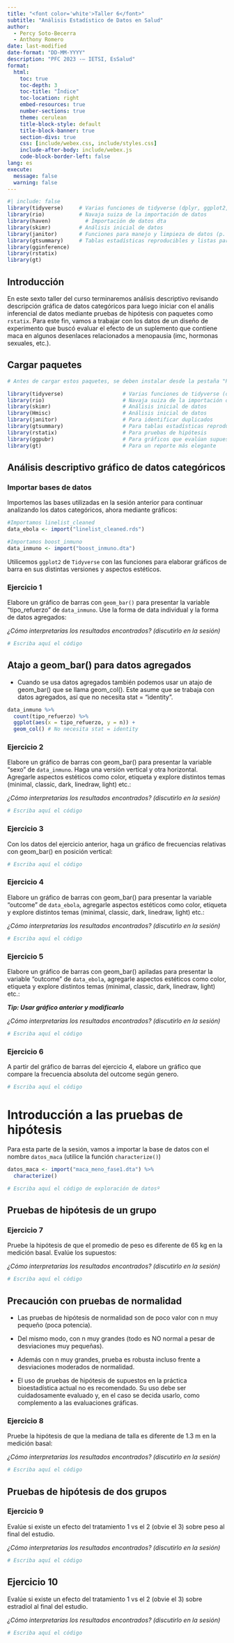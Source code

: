 ---
title: "<font color='white'>Taller 6</font>"
subtitle: "Análisis Estadístico de Datos en Salud"
author: 
  - Percy Soto-Becerra
  - Anthony Romero
date: last-modified
date-format: "DD-MM-YYYY"
description: "PFC 2023 -– IETSI, EsSalud"
format: 
  html:
    toc: true
    toc-depth: 3
    toc-title: "Índice"
    toc-location: right
    embed-resources: true
    number-sections: true
    theme: cerulean
    title-block-style: default
    title-block-banner: true
    section-divs: true
    css: [include/webex.css, include/styles.css]
    include-after-body: include/webex.js
    code-block-border-left: false
lang: es
execute: 
  message: false
  warning: false
---

```{r}
#| include: false
library(tidyverse)     # Varias funciones de tidyverse (dplyr, ggplot2, etc.)
library(rio)           # Navaja suiza de la importación de datos
library(haven)           # Importación de datos dta
library(skimr)         # Análisis inicial de datos
library(janitor)       # Funciones para manejo y limpieza de datos (p. ej, get_dupes)
library(gtsummary)     # Tablas estadísticas reproducibles y listas para su publicación   
library(gginference)
library(rstatix)
library(gt)
```

## Introducción

En este sexto taller del curso terminaremos análisis descriptivo revisando descripción gráfica de datos categóricos para luego iniciar con el anális inferencial de datos mediante pruebas de hipótesis con paquetes como `rstatix`. Para este fin, vamos a trabajar con los datos de un diseño de experimento que buscó evaluar el efecto de un suplemento que contiene maca en algunos desenlaces relacionados a menopausia (imc, hormonas sexuales, etc.).


## Cargar paquetes

```{r}
# Antes de cargar estos paquetes, se deben instalar desde la pestaña "Packages" en el panel de utilidades (inferior derecho).

library(tidyverse)                   # Varias funciones de tidyverse (dplyr, ggplot2, etc.)
library(rio)                         # Navaja suiza de la importación de datos
library(skimr)                       # Análisis inicial de datos
library(Hmisc)                       # Análisis inicial de datos
library(janitor)                     # Para identificar duplicados
library(gtsummary)                   # Para tablas estadísticas reproducibles
library(rstatix)                     # Para pruebas de hipótesis 
library(ggpubr)                      # Para gráficos que evalúan supuestos
library(gt)                          # Para un reporte más elegante
```

## Análisis descriptivo gráfico de datos categóricos

### Importar bases de datos

Importemos las bases utilizadas en la sesión anterior para continuar analizando los datos categóricos, ahora mediante gráficos:

```{r}
#Importamos linelist_cleaned
data_ebola <- import("linelist_cleaned.rds")

#Importamos boost_inmuno
data_inmuno <- import("boost_inmuno.dta")
```

Utilicemos `ggplot2` de `Tidyverse` con las funciones para elaborar gráficos de barra en sus distintas versiones y aspectos estéticos.

### Ejercicio 1 {.unnumbered}

Elabore un gráfico de barras con `geom_bar()` para presentar la variable "tipo_refuerzo" de `data_inmuno`. Use la forma de data individual y la forma de datos agregados:

_¿Cómo interpretarías los resultados encontrados? (discutirlo en la sesión)_


```{r}
# Escriba aquí el código
```

:::{.callout-note collapse=false appearance='default' icon=true}
## Atajo a geom_bar() para datos agregados
- Cuando se usa datos agregados también podemos usar un atajo de geom_bar() que se llama geom_col(). Este asume que se trabaja con datos agregados, así que no necesita stat = "identity".

```{r}
data_inmuno %>% 
  count(tipo_refuerzo) %>%
  ggplot(aes(x = tipo_refuerzo, y = n)) + 
  geom_col() # No necesita stat = identity
```

:::


### Ejercicio 2 {.unnumbered}

Elabore un gráfico de barras con geom_bar() para presentar la variable "sexo" de `data_inmuno`. Haga una versión vertical y otra horizontal. Agregarle aspectos estéticos como color, etiqueta y explore distintos temas (minimal, classic, dark, linedraw, light) etc.:

_¿Cómo interpretarías los resultados encontrados? (discutirlo en la sesión)_

```{r}
# Escriba aquí el código
```

### Ejercicio 3 {.unnumbered}

Con los datos del ejercicio anterior, haga un gráfico de frecuencias relativas con geom_bar() en posición vertical:

```{r}
# Escriba aquí el código
```

### Ejercicio 4 {.unnumbered}

Elabore un gráfico de barras con geom_bar() para presentar la variable "outcome" de `data_ebola`, agregarle aspectos estéticos como color, etiqueta y explore distintos temas (minimal, classic, dark, linedraw, light) etc.:

_¿Cómo interpretarías los resultados encontrados? (discutirlo en la sesión)_


```{r}
# Escriba aquí el código
```

### Ejercicio 5 {.unnumbered}

Elabore un gráfico de barras con geom_bar() apiladas para presentar la variable "outcome" de `data_ebola`, agregarle aspectos estéticos como color, etiqueta y explore distintos temas (minimal, classic, dark, linedraw, light) etc.:

___Tip: Usar gráfico anterior y modificarlo___

_¿Cómo interpretarías los resultados encontrados? (discutirlo en la sesión)_


```{r}
# Escriba aquí el código
```

### Ejercicio 6 {.unnumbered}

A partir del gráfico de barras del ejercicio 4, elabore un gráfico que compare la frecuencia absoluta del outcome según genero.


```{r}
# Escriba aquí el código
```


# Introducción a las pruebas de hipótesis

Para esta parte de la sesión, vamos a importar la base de datos con el nombre `datos_maca` (utilice la función `characterize()`)

```{r}
datos_maca <- import("maca_meno_fase1.dta") %>% 
  characterize()
```


```{r}
# Escriba aquí el código de exploración de datosº
```

## Pruebas de hipótesis de un grupo

### Ejercicio 7  {.unnumbered}

Pruebe la hipótesis de que el promedio de peso es diferente de 65 kg en la medición basal. Evalúe los supuestos:

_¿Cómo interpretarías los resultados encontrados? (discutirlo en la sesión)_


```{r}
# Escriba aquí el código
```

:::{.callout-warning collapse=false appearance='default' icon=true}
## Precaución con pruebas de normalidad
- Las pruebas de hipótesis de normalidad son de poco valor con n muy pequeño (poca potencia).
- Del mismo modo, con n muy grandes (todo es NO normal a pesar de desviaciones muy pequeñas). 

- Además con n muy grandes, prueba es robusta incluso frente a desviaciones moderados de normalidad. 
- El uso de pruebas de hipótesis de supuestos en la práctica bioestadística actual no es recomendado. Su uso debe ser cuidadosamente evaluado y, en el caso se decida usarlo, como complemento a las evaluaciones gráficas.
:::


### Ejercicio 8  {.unnumbered}

Pruebe la hipótesis de que la mediana de talla es diferente de 1.3 m en la medición basal:

_¿Cómo interpretarías los resultados encontrados? (discutirlo en la sesión)_


```{r}
# Escriba aquí el código
```

## Pruebas de hipótesis de dos grupos

### Ejercicio 9  {.unnumbered}

Evalúe si existe un efecto del tratamiento 1 vs el 2 (obvie el 3) sobre peso al final del estudio.

_¿Cómo interpretarías los resultados encontrados? (discutirlo en la sesión)_

```{r}
# Escriba aquí el código
```

## Ejercicio 10  {.unnumbered}

Evalúe si existe un efecto del tratamiento 1 vs el 2 (obvie el 3) sobre estradiol al final del estudio.

_¿Cómo interpretarías los resultados encontrados? (discutirlo en la sesión)_

```{r}
# Escriba aquí el código
```

